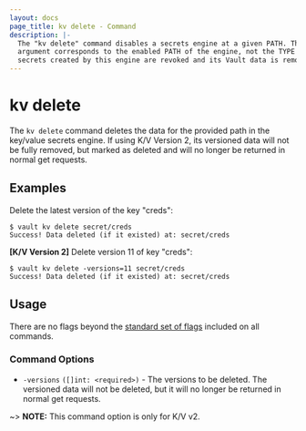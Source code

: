 ```yaml
---
layout: docs
page_title: kv delete - Command
description: |-
  The "kv delete" command disables a secrets engine at a given PATH. The
  argument corresponds to the enabled PATH of the engine, not the TYPE! All
  secrets created by this engine are revoked and its Vault data is removed.
---
```


# kv delete

The `kv delete` command deletes the data for the provided path in
the key/value secrets engine. If using K/V Version 2, its versioned data will
not be fully removed, but marked as deleted and will no longer be returned in
normal get requests.

## Examples

Delete the latest version of the key "creds":

```shell-session
$ vault kv delete secret/creds
Success! Data deleted (if it existed) at: secret/creds
```

**[K/V Version 2]** Delete version 11 of key "creds":

```shell-session
$ vault kv delete -versions=11 secret/creds
Success! Data deleted (if it existed) at: secret/creds
```

## Usage

There are no flags beyond the [standard set of flags](/docs/commands)
included on all commands.

### Command Options

- `-versions` `([]int: <required>)` - The versions to be deleted. The versioned
  data will not be deleted, but it will no longer be returned in normal get
  requests.

~> **NOTE:** This command option is only for K/V v2.
